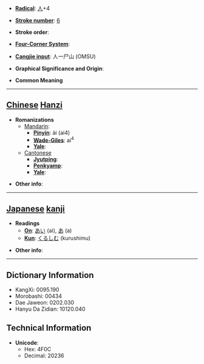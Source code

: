 * '''[[Wiktionary:Chinese radical index| Radical]]''': [[Wiktionary:Chinese radical index 人|人]]+4

* '''[[Wiktionary:Chinese total strokes index|Stroke number]]''': [[Wiktionary:Chinese total strokes index 6|6]]

* '''Stroke order''': 

* '''[[Wiktionary:Chinese four corner index|Four-Corner System]]''': 

* '''[[Wiktionary:Chinese Cangjie index|Cangjie input]]''': 人一尸山 (OMSU)

* '''Graphical Significance and Origin''': 

* '''Common Meaning'''

----

== [[Chinese]] [[Hanzi]] ==

* '''Romanizations'''
** [[Mandarin]]:
*** '''[[Pinyin]]''': ài (ai4)
*** '''[[Wade-Giles]]''': ai<sup>4</sup>
*** '''[[Yale]]''': 
**[[Cantonese]]
***'''[[Jyutping]]''':
***'''[[Penkyamp]]''': 
***'''[[Yale]]''': 

* '''Other info''': 

----

== [[Japanese]] [[kanji]] ==

* '''Readings'''
** '''[[On]]''': [[あい]] (ai), [[あ]] (a)
** '''[[Kun]]''': [[くるしむ]] (kurushimu)

* '''Other info''':  

----

== Dictionary Information ==

* KangXi: 0095.190
* Morobashi: 00434
* Dae Jaweon: 0202.030
* Hanyu Da Zidian: 10120.040

== Technical Information ==

* '''Unicode''':
** Hex: 4F0C
** Decimal: 20236